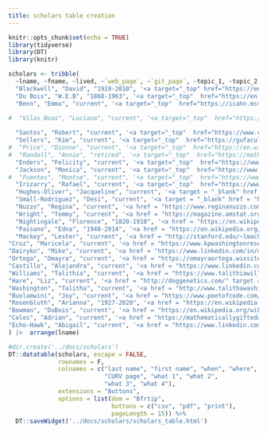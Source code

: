 ```yaml
---
title: scholars table creation
---
```


```r
knitr::opts_chunk$set(echo = TRUE)
library(tidyverse)
library(DT)
library(knitr)
```

```r
scholars <- tribble(
  ~lname, ~fname, ~lived, ~`web_page`, ~`git_page`, ~topic_1, ~topic_2, ~app_1, ~app_2,
  "Blackwell", "David", "1919-2010", '<a target="_top" href="https://en.wikipedia.org/wiki/David_Blackwell" target = "_blank">Wikipedia</a>', '<a target="_top" href = "https://hardin47.github.io/CURV/scholars/blackwell.html" target = "_blank">CURV</a>', "decision theory", "Bayesian stats", "", "",
  "Du Bois", "W.E.B", "1868-1963", '<a target="_top"  href="https://en.wikipedia.org/wiki/W._E._B._Du_Bois" target = "_blank">Wikipedia</a>', '<a target="_top" href = "https://hardin47.github.io/CURV/scholars/dubois.html" target = "_blank">CURV</a>', "data viz", "", "", "",
  "Benn", "Emma", "current", '<a target="_top"  href="https://icahn.mssm.edu/profiles/emma-k-benn" target = "_blank">Mount Sinai</a>', '<a target="_top" href = "https://hardin47.github.io/CURV/scholars/benn.html" target = "_blank">CURV</a>', "cluster-randomized", "multinomial reg", "gender binary", "health disparities",
  
#  "Vilas Boas", "Luciano", "current", '<a target="_top"  href="https://lucianovilasboas-69787.medium.com/" target = "_blank">medium</a>', '<a target="_top" href = "https://hardin47.github.io/CURV/scholars/vilasboas.html" target = "_blank">CURV</a>', "logistic regression", "missingness", "student retention", "",

  "Santos", "Robert", "current", '<a target="_top"  href="https://www.census.gov/newsroom/bios/robert-santos.html" target = "_blank">US Census Bureau</a>', '<a target="_top" href = "https://hardin47.github.io/CURV/scholars/santos.html" target = "_blank">CURV</a>', "regression", "undercounting", "housing discrimination", "",
  "Sellers", "Kim", "current", '<a target="_top"  href="https://gufaculty360.georgetown.edu/s/contact/00336000014RjHWAA0/kimberly-sellers" target = "_blank">Georgetown Univeristy</a>', '<a target="_top" href = "https://hardin47.github.io/CURV/scholars/sellers.html" target = "_blank">CURV</a>', "Poisson regression", "Poisson distribution", "image analysis", "",
#  "Price", "Dionne", "current", '<a target="_top"  href="https://en.wikipedia.org/wiki/Dionne_Price" target = "_blank">Wikipedia</a>', '<a target="_top" href = "https://hardin47.github.io/CURV/scholars/price.html" target = "_blank">CURV</a>', "clinical trials", "", "FDA regulations", "",
#  "Randall", "Annie", "retired", '<a target="_top"  href="https://mathematicallygiftedandblack.com/honorees/annietrandall/" target = "_blank">MGAB</a>', '<a target="_top" href = "https://hardin47.github.io/CURV/scholars/randall.html" target = "_blank">CURV</a>', "", "", "Nat Inst Mental Health", "",
  "Enders", "Felicity", "current", '<a target="_top"  href="https://www.mayo.edu/research/faculty/enders-felicity-t-ph-d/bio-00093556" target = "_blank">Mayo Clinic</a>', '<a target="_top" href = "https://hardin47.github.io/CURV/scholars/enders.html" target = "_blank">CURV</a>', "logistic regression", "cross validation", "statistics education", "",
  "Jackson", "Monica", "current", '<a target="_top"  href="https://www.american.edu/cas/faculty/monica.cfm" target = "_blank">American University</a>', '<a target="_top" href = "https://hardin47.github.io/CURV/scholars/jackson.html" target = "_blank">CURV</a>', "spatial statistics", "disease surveillance", "", "",
#  "Fuentes", "Montse", "current", '<a target="_top"  href="https://www.stedwards.edu/about-st-edwards-university/our-leadership/search" target = "_blank">St. Edwards</a>', '<a target="_top" href = "https://hardin47.github.io/CURV/scholars/fuentes.html" target = "_blank">CURV</a>', "spatial statistics", "imaging", "environment", "",
  "Irizarry", "Rafael", "current", '<a target="_top"  href="https://www.hsph.harvard.edu/rafael-irizarry/" target = "_blank">Harvard</a>', '<a target="_top" href = "https://hardin47.github.io/CURV/scholars/irizarry.html" target = "_blank">CURV</a>', "normalizing", "variability", "genomics", "Conf Int",
  "Hughes-Oliver", "Jacqueline", "current", '<a target = "_blank" href = "https://www4.stat.ncsu.edu/~hughesol/" target = "_blank">North Carolina State University</a>', '<a target = "_blank" href = "https://hardin47.github.io/CURV/scholars/hughes-oliver.html" target = "_blank">CURV</a>', "DOE", "Cross Validation", "space-time models", "",
  "Small-Rodriguez", "Desi", "current", '<a target = "_blank" href = "https://www.drdrdesi.com/" target = "_blank">UCLA</a>','<a target = "_blank" href = "https://hardin47.github.io/CURV/scholars/small-rodriguez.html" target = "_blank">CURV</a>', "data sovereignty", "data governance", "survey methods", "",
  "Nuzzo", "Regina", "current", '<a href = "https://www.reginanuzzo.com/" target = "_blank">Gallaudet</a>', '<a href = "https://hardin47.github.io/CURV/scholars/nuzzo.html" target = "_blank">CURV</a>', "p-values", "science communication", "", "",
  "Wright", "Tommy", "current", '<a href = "https://magazine.amstat.org/blog/2020/02/01/tommy-wright/" target = "_blank">ASA</a>', '<a href = "https://hardin47.github.io/CURV/scholars/wright.html" target = "_blank">CURV</a>', "sampling", "census", "optimal allocation", "",
  "Nightingale", "Florence", "1820-1910", '<a href = "https://en.wikipedia.org/wiki/Florence_Nightingale" target = "_blank">Wikipedia</a>', '<a href = "https://hardin47.github.io/CURV/scholars/nightingale.html" target = "_blank">CURV</a>', "visualizations", "communication", "", "",
  "Paisano", "Edna", "1948-2014", '<a href = "https://en.wikipedia.org/wiki/Edna_Paisano" target = "_blank">Wikipedia</a>', '<a href = "https://hardin47.github.io/CURV/scholars/paisano.html" target = "_blank">CURV</a>', "demography", "undercount", "", "",
  "Mackey", "Lester", "current", '<a href = "http://stanford.edu/~lmackey/" target = "_blank">Stanford</a>', '<a href = "https://hardin47.github.io/CURV/scholars/mackey.html" target = "_blank">CURV</a>', "statistical machine learning", "scalable algorithms", "approximate inference", "",
"Cruz", "Maricela", "current", '<a href = "https://www.kpwashingtonresearch.org/our-research/our-scientists/cruz-maricela" target = "_blank">Kaiser Permanente</a>', '<a href = "https://hardin47.github.io/CURV/scholars/cruz.html" target = "_blank">CURV</a>', "time series", "intervention", "multi-level models", "longitudinal",
"Dairyko", "Mike", "current", '<a href = "https://www.linkedin.com/in/mdairyko/" target = "_blank">Linkedin</a>', '<a href = "https://hardin47.github.io/CURV/scholars/dairyko.html" target = "_blank">CURV</a>', "graph theory", "machine learning", "", "",
"Ortega", "Omayra", "current", '<a href = "https://omayraortega.wixsite.com/math" target = "_blank">personal</a>', '<a href = "https://hardin47.github.io/CURV/scholars/ortega.html" target = "_blank">CURV</a>', "epidemiology", "equity in public health", "", "",
"Castillo", "Alejandra", "current", '<a href = "https://www.linkedin.com/in/alejandra-m-castillo/" target = "_blank">Linkedin</a>', '<a href = "https://hardin47.github.io/CURV/scholars/castillo.html" target = "_blank">CURV</a>', "clinical trials", "clustering", "machine learning", "",
"Williams", "Talithia", "current", '<a href = "https://www.talithiawilliams.com/" target = "_blank">personal</a>', '<a href = "https://hardin47.github.io/CURV/scholars/williams.html" target = "_blank">CURV</a>', "spatial data", "covariance estimation", "", "",
"Hare", "Liz", "current", '<a href = "http://doggenetics.com/" target = "_blank">personal</a>', '<a href = "https://hardin47.github.io/CURV/scholars/hare.html" target = "_blank">CURV</a>', "accessibility", "statistical genetics", "", "",
"Washington", "Talitha", "current", '<a href = "http://www.talithawashington.com/" target = "_blank">personal</a>', '<a href = "https://hardin47.github.io/CURV/scholars/washington.html" target = "_blank">CURV</a>', "ODEs & PDEs", "data science initiatives", "", "",
"Buolamwini", "Joy", "current", '<a href = "https://www.poetofcode.com/" target = "_blank">personal</a>', '<a href = "https://hardin47.github.io/CURV/scholars/buolamwini.html" target = "_blank">CURV</a>', "biased data", "biased algorithms", "", "",
"Rosenbluth", "Arianna", "1927-2020", '<a href = "https://en.wikipedia.org/wiki/Arianna_W._Rosenbluth" target = "_blank">Wikipedia</a>', '<a href = "https://hardin47.github.io/CURV/scholars/rosenbluth.html" target = "_blank">CURV</a>', "Metropolis algorithm", "MCMC", "", "",
"Bowman", "DuBois", "current", '<a href = "https://en.wikipedia.org/wiki/F._DuBois_Bowman" target = "_blank">Wikipedia</a>', '<a href = "https://hardin47.github.io/CURV/scholars/bowman.html" target = "_blank">CURV</a>', "image analysis", "large datasets", "", "",
"Coles", "Adrian", "current", '<a href = "https://mathematicallygiftedandblack.com/honorees/adrian-coles/" target = "_blank">MAD</a>', '<a href = "https://hardin47.github.io/CURV/scholars/coles.html" target = "_blank">CURV</a>', "survival analysis", "biopharm", "", "",
"Echo-Hawk", "Abigail", "current", '<a href = "https://www.linkedin.com/in/abigail-echo-hawk-4a213030/" target = "_blank">LinkedIn</a>', '<a href = "https://hardin47.github.io/CURV/scholars/echo-hawk.html" target = "_blank">CURV</a>', "decolonizing data", "public health", "", ""
) |>  arrange(lname)
```



```r
#dir.create('../docs/scholars')
DT::datatable(scholars, escape = FALSE,
              rownames = F,
              colnames = c("last name", "first name", "when", "where",
                           "CURV page", "what 1", "what 2", 
                           "what 3", "what 4"),
              extensions = "Buttons",
              options = list(dom = "Bfrtip",
                             buttons = c("csv", "pdf", "print"),
                             pageLength = 15)) %>%
  DT::saveWidget('../docs/scholars/scholars_table.html')
```

